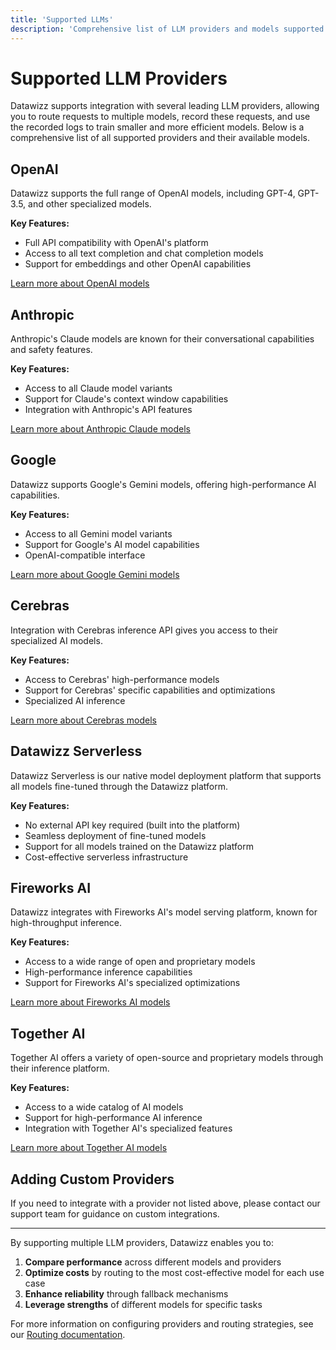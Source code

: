 ```yaml
---
title: 'Supported LLMs'
description: 'Comprehensive list of LLM providers and models supported by Datawizz'
---
```


# Supported LLM Providers

Datawizz supports integration with several leading LLM providers, allowing you to route requests to multiple models, record these requests, and use the recorded logs to train smaller and more efficient models. Below is a comprehensive list of all supported providers and their available models.

## OpenAI

Datawizz supports the full range of OpenAI models, including GPT-4, GPT-3.5, and other specialized models.

**Key Features:**
- Full API compatibility with OpenAI's platform
- Access to all text completion and chat completion models
- Support for embeddings and other OpenAI capabilities

[Learn more about OpenAI models](https://platform.openai.com/docs/models)

## Anthropic

Anthropic's Claude models are known for their conversational capabilities and safety features.

**Key Features:**
- Access to all Claude model variants
- Support for Claude's context window capabilities
- Integration with Anthropic's API features

[Learn more about Anthropic Claude models](https://docs.anthropic.com/en/docs/about-claude/models/all-models)

## Google

Datawizz supports Google's Gemini models, offering high-performance AI capabilities.

**Key Features:**
- Access to all Gemini model variants
- Support for Google's AI model capabilities
- OpenAI-compatible interface

[Learn more about Google Gemini models](https://ai.google.dev/gemini-api/docs/models)

## Cerebras

Integration with Cerebras inference API gives you access to their specialized AI models.

**Key Features:**
- Access to Cerebras' high-performance models
- Support for Cerebras' specific capabilities and optimizations
- Specialized AI inference

[Learn more about Cerebras models](https://inference-docs.cerebras.ai/introduction)

## Datawizz Serverless

Datawizz Serverless is our native model deployment platform that supports all models fine-tuned through the Datawizz platform.

**Key Features:**
- No external API key required (built into the platform)
- Seamless deployment of fine-tuned models
- Support for all models trained on the Datawizz platform
- Cost-effective serverless infrastructure

## Fireworks AI

Datawizz integrates with Fireworks AI's model serving platform, known for high-throughput inference.

**Key Features:**
- Access to a wide range of open and proprietary models
- High-performance inference capabilities
- Support for Fireworks AI's specialized optimizations

[Learn more about Fireworks AI models](https://fireworks.ai/models)

## Together AI

Together AI offers a variety of open-source and proprietary models through their inference platform.

**Key Features:**
- Access to a wide catalog of AI models
- Support for high-performance AI inference
- Integration with Together AI's specialized features

[Learn more about Together AI models](https://www.together.ai/models)

## Adding Custom Providers

If you need to integrate with a provider not listed above, please contact our support team for guidance on custom integrations.

---

By supporting multiple LLM providers, Datawizz enables you to:

1. **Compare performance** across different models and providers
2. **Optimize costs** by routing to the most cost-effective model for each use case
3. **Enhance reliability** through fallback mechanisms
4. **Leverage strengths** of different models for specific tasks

For more information on configuring providers and routing strategies, see our [Routing documentation](/endpoints/routing).